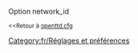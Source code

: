 {{fr/Amorce}}
Option network_id

<small><<Retour à [[Main/fr/Openttd.cfg|openttd.cfg]]</small>
[[Category:fr/Réglages et préférences]]